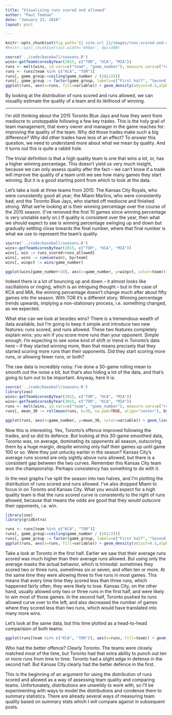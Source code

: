 ```yaml
---
title: "Visualizing runs scored and allowed"
author: "Paul Teehan"
date: "January 23, 2016"
layout: post

---
```


```r
knitr::opts_chunk$set(fig.path='{{ site.url }}/images/runs-scored-and-allowed-')
#knitr::opts_chunk$set(out.width='800px', dpi=300)
```


```r
source('../code/baseball/seasons.R')
wins<-getTeamScoresByYear(2015, c("TOR", "KCA", "MIA"))
runs <- melt(wins, id.vars=c("team", "game_number"), measure.vars=c("runs_scored", "runs_allowed"), value.name="runs")
runs <- runs[team %in% c("KCA", "TOR")]
runs[, game_group:=ceiling(game_number / (162/2))]
runs[, game_group := factor(game_group, labels=c("First half", "Second half"))]
ggplot(runs, aes(x=runs, fill=variable)) + geom_density(adjust=0.5,alpha=0.5) + facet_grid(game_group~team) + theme_bw()
```
By looking at the distribution of runs scored and runs allowed, we can visuallly estimate the quality of a team and its liklihood of winning.  

--- 

I'm still thinking about the 2015 Toronto Blue Jays and how they went from mediocre to unstoppable following a few key trades.  This is the holy grail of team management, that every owner and manager in the game reaches for: improving the quality of the team.  Why did those trades make such a big difference?  Why did other trades have less of an effect?  To answer this question, we need to understand more about what we mean by quality.  And it turns out this is quite a rabbit hole. 

The trivial definition is that a high quality team is one that wins a lot, or, has a higher winning percentage.  This doesn't yield us very much insight, because we can only assess quality after the fact -- we can't know if a trade will improve the quality of a team until we see how many games they start winning.  But it is a good starting point from which to look at the data.  

Let's take a look at three teams from 2015: The Kansas City Royals, who were consistently good all year; the Miami Marlins, who were consistently bad; and the Toronto Blue Jays, who started off mediocre and finished strong.  What we're looking at is their winning percentage over the course of the 2015 season.  (I've removed the first 10 games since winning percentage is very unstable early on.)  If quality is consistent over the year, then what we should expect to see is winning percentage swinging up and down but gradually settling close towards the final number, where that final number is what we use to represent the team's quality. 

```r
source('../code/baseball/seasons.R')
wins<-getTeamScoresByYear(2015, c("TOR", "KCA", "MIA"))
wins[, win := runs_scored>runs_allowed]
wins[, wins := cumsum(win), by=team]
wins[, winpct := wins/game_number]

ggplot(wins[game_number>10], aes(x=game_number, y=winpct, color=team)) + geom_point() + geom_smooth(color="blue") + theme_bw() + facet_wrap(~team)
````

Indeed there is a lot of bouncing up and down -- it almost looks like oscillations or ringing, which is an intriguing thought -- but in the case of KCA and MIA, the winning percentage doesn't change much after about fifty games into the season.  With TOR it's a different story.  Winning percentage trends upwards, implying a non-stationary process, i.e. something changed, as we expected.

What else can we look at besides wins?  There is a tremendous wealth of data available, but I'm going to keep it simple and introduce two new features: runs scored, and runs allowed.  These two features completely explain wins: you win if you score more runs than your opponent.  Simple enough.  I'm expecting to see some kind of shift or trend in Toronto's data here -- if they started winning more, then that means precisely that they started scoring more runs than their opponents.  Did they start scoring more runs, or allowing fewer runs, or both?  

The raw data is incredibly noisy.  I've done a 30-game rolling mean to smooth out the noise a bit, but that's also hiding a lot of the data, and that's going to turn out to be important.  Anyway, here it is:

```r
source('../code/baseball/seasons.R')
library(zoo)
wins<-getTeamScoresByYear(2015, c("TOR", "KCA", "MIA"))
wins<-getTeamScoresByYear(2015, c("TOR", "KCA", "MIA"))
runs <- melt(wins, id.vars=c("team", "game_number"), measure.vars=c("runs_scored", "runs_allowed"), value.name="runs")
runs[, mean_30 := rollmean(runs, k=30, na.pad=TRUE, align="center"), by=c("team", "variable")]

ggplot(runs, aes(x=game_number, y=mean_30, color=variable)) + geom_line() + facet_wrap(~team) + theme_bw() + ylab("runs -- 30 game rolling mean")

```

Now this is interesting.  Yes, Toronto's offence improved following the trades, and so did its defence.  But looking at this 30-game smoothed data, Toronto was, on average, dominating its opponents all season, outscoring them by a huge margin, despite winning only half their games up until game 100 or so. Were they just unlucky earlier in the season? Kansas City's average runs scored are only sightly above runs allowed, but there is a consistent gap between the two curves.  Remember this Kansas City team won the championship.  Perhaps consistency has something to do with it. 

In the next graphs I've split the season into two halves, and I'm plotting the distribution of runs scored and runs allowed.  I've also dropped Miami to focus in on Toronto and Kansas City.  What you would expect for a high quality team is that the runs scored curve is consistently to the right of runs allowed, because that means the odds are good that they would outscore their opponents, i.e. win.  

```r
library(zoo)
library(gridExtra)

runs <- runs[team %in% c("KCA", "TOR")]
runs[, game_group:=ceiling(game_number / (162/2))]
runs[, game_group := factor(game_group, labels=c("First half", "Second half"))]
ggplot(runs, aes(x=runs, fill=variable)) + geom_density(adjust=0.5,alpha=0.5) + facet_grid(game_group~team) + theme_bw()
```

Take a look at Toronto in the first half.  Earlier we saw that their average runs scored was much higher than their average runs allowed.  But using only the average masks the actual behavior, which is trimodal: sometimes they scored two or three runs, sometimes six or seven, and often ten or more.  At the same time they were allowing three to five runs in most games.  This means that every time time they scored less than three runs, which happened fairly often, they were likely to lose.   Kansas City, on the other hand, usually allowed only two or three runs in the first half, and were likely to win most of those games.  In the second half, Toronto pushed its runs allowed curve over to the left, and also decreased the number of games where they scored less than two runs, which would have translated into many more wins.  

Let's look at the same data, but this time plotted as a head-to-head comparision of both teams:

```r
ggplot(runs[team %in% c("KCA", "TOR")], aes(x=runs, fill=team)) + geom_density(adjust=0.5,alpha=0.5) + facet_grid(game_group~variable) + scale_fill_brewer(palette="Set1") + theme_bw()

```

Who had the better offence?  Clearly Toronto.  The teams were closely matched most of the time, but Toronto had that extra ability to punch out ten or more runs from time to time.  Toronto had a slight edge in defense in the second half.  But Kansas City clearly had the better defence in the first. 

This is the beginning of an argument for using the distribution of runs scored and allowed as a way of assessing team quality and comparing teams.  Unfortunately, distributions are unweildy to work with, so I'll be experimenting with ways to model the distributions and condense them to summary statistics.  There are already several ways of measuring team quality based on summary stats which I will compare against in subsequent posts. 